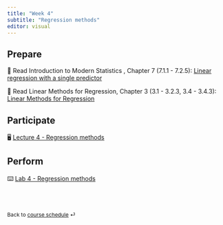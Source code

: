 ```yaml
---
title: "Week 4"
subtitle: "Regression methods"
editor: visual
---
```


## Prepare

📖 Read Introduction to Modern Statistics , Chapter 7 (7.1.1 - 7.2.5): [Linear regression with a single predictor](https://openintro-ims.netlify.app/model-slr)

📖 Read Linear Methods for Regression, Chapter 3 (3.1 - 3.2.3, 3.4 - 3.4.3): [Linear Methods for Regression](https://web.stanford.edu/~hastie/ElemStatLearn)

## Participate

🖥️ [Lecture 4 - Regression methods](/slides/BSMM_8740_lec_04.html)

## Perform

⌨️ [Lab 4 - Regression methods](/labs/BSMM_8740_lab_4.html "Lab instructions")

<br><br>

::: {style="font-size: 0.875em;"}
Back to [course schedule](/ "Course schedule") ⏎
:::
